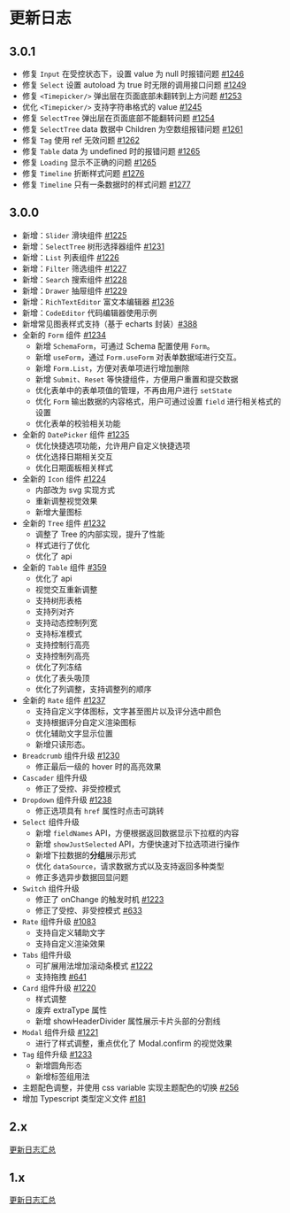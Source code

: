 # 更新日志

## 3.0.1

- 修复 `Input` 在受控状态下，设置 value 为 null 时报错问题 [#1246](https://github.com/XiaoMi/hiui/issues/1246)
- 修复 `Select` 设置 autoload 为 true 时无限的调用接口问题 [#1249](https://github.com/XiaoMi/hiui/issues/1249)
- 修复 `<Timepicker/>` 弹出层在页面底部未翻转到上方问题 [#1253](https://github.com/XiaoMi/hiui/issues/1253)
- 优化 `<Timepicker/>` 支持字符串格式的 value [#1245](https://github.com/XiaoMi/hiui/issues/1245)
- 修复 `SelectTree` 弹出层在页面底部不能翻转问题 [#1254](https://github.com/XiaoMi/hiui/issues/1254)
- 修复 `SelectTree` data 数据中 Children 为空数组报错问题 [#1261](https://github.com/XiaoMi/hiui/issues/1261)
- 修复 `Tag` 使用 ref 无效问题 [#1262](https://github.com/XiaoMi/hiui/issues/1262)
- 修复 `Table` data 为 undefined 时的报错问题 [#1265](https://github.com/XiaoMi/hiui/issues/1265)
- 修复 `Loading` 显示不正确的问题 [#1265](https://github.com/XiaoMi/hiui/issues/1268)
- 修复 `Timeline` 折断样式问题 [#1276](https://github.com/XiaoMi/hiui/issues/1276)
- 修复 `Timeline` 只有一条数据时的样式问题 [#1277](https://github.com/XiaoMi/hiui/issues/1277)

## 3.0.0

- 新增：`Slider` 滑块组件 [#1225](https://github.com/XiaoMi/hiui/issues/1225)
- 新增：`SelectTree` 树形选择器组件 [#1231](https://github.com/XiaoMi/hiui/issues/1231)
- 新增：`List` 列表组件 [#1226](https://github.com/XiaoMi/hiui/issues/1226)
- 新增：`Filter` 筛选组件 [#1227](https://github.com/XiaoMi/hiui/issues/1227)
- 新增：`Search` 搜索组件 [#1228](https://github.com/XiaoMi/hiui/issues/1228)
- 新增：`Drawer` 抽屉组件 [#1229](https://github.com/XiaoMi/hiui/issues/1229)
- 新增：`RichTextEditor` 富文本编辑器 [#1236](https://github.com/XiaoMi/hiui/issues/1236)
- 新增：`CodeEditor` 代码编辑器使用示例
- 新增常见图表样式支持（基于 echarts 封装）[#388](https://github.com/XiaoMi/hiui/issues/388)
- 全新的 `Form` 组件 [#1234](https://github.com/XiaoMi/hiui/issues/1234)
  - 新增 `SchemaForm`，可通过 Schema 配置使用 `Form`。
  - 新增 `useForm`，通过 `Form.useForm` 对表单数据域进行交互。
  - 新增 `Form.List`，方便对表单项进行增加删除
  - 新增 `Submit`、`Reset` 等快捷组件，方便用户重置和提交数据
  - 优化表单中的表单项值的管理，不再由用户进行 `setState`
  - 优化 `Form` 输出数据的内容格式，用户可通过设置 `field` 进行相关格式的设置
  - 优化表单的校验相关功能
- 全新的 `DatePicker` 组件 [#1235](https://github.com/XiaoMi/hiui/issues/1234)
  - 优化快捷选项功能，允许用户自定义快捷选项
  - 优化选择日期相关交互
  - 优化日期面板相关样式
- 全新的 `Icon` 组件 [#1224](https://github.com/XiaoMi/hiui/issues/1224)
  - 内部改为 svg 实现方式
  - 重新调整视觉效果
  - 新增大量图标
- 全新的 `Tree` 组件 [#1232](https://github.com/XiaoMi/hiui/issues/1232)
  - 调整了 Tree 的内部实现，提升了性能
  - 样式进行了优化
  - 优化了 api
- 全新的 `Table` 组件 [#359](https://github.com/XiaoMi/hiui/issues/359)
  - 优化了 api
  - 视觉交互重新调整
  - 支持树形表格
  - 支持列对齐
  - 支持动态控制列宽
  - 支持标准模式
  - 支持控制行高亮
  - 支持控制列高亮
  - 优化了列冻结
  - 优化了表头吸顶
  - 优化了列调整，支持调整列的顺序
- 全新的 `Rate` 组件 [#1237](https://github.com/XiaoMi/hiui/issues/1237)
  - 支持自定义字体图标，文字甚至图片以及评分选中颜色
  - 支持根据评分自定义渲染图标
  - 优化辅助文字显示位置
  - 新增只读形态。
- `Breadcrumb` 组件升级 [#1230](https://github.com/XiaoMi/hiui/issues/1230)
  - 修正最后一级的 hover 时的高亮效果
- `Cascader` 组件升级
  - 修正了受控、非受控模式
- `Dropdown` 组件升级 [#1238](https://github.com/XiaoMi/hiui/issues/1238)
  - 修正选项具有 `href` 属性时点击可跳转
- `Select` 组件升级
  - 新增 `fieldNames` API，方便根据返回数据显示下拉框的内容
  - 新增 `showJustSelected` API，方便快速对下拉选项进行操作
  - 新增下拉数据的**分组**展示形式
  - 优化 `dataSource`，请求数据方式以及支持返回多种类型
  - 修正多选异步数据回显问题
- `Switch` 组件升级
  - 修正了 onChange 的触发时机 [#1223](https://github.com/XiaoMi/hiui/issues/1223)
  - 修正了受控、非受控模式 [#633](https://github.com/XiaoMi/hiui/issues/633)
- `Rate` 组件升级 [#1083](https://github.com/XiaoMi/hiui/issues/1083)
  - 支持自定义辅助文字
  - 支持自定义渲染效果
- `Tabs` 组件升级
  - 可扩展用法增加滚动条模式 [#1222](https://github.com/XiaoMi/hiui/issues/1222)
  - 支持拖拽 [#641](https://github.com/XiaoMi/hiui/issues/641)
- `Card` 组件升级 [#1220](https://github.com/XiaoMi/hiui/issues/1220)
  - 样式调整
  - 废弃 extraType 属性
  - 新增 showHeaderDivider 属性展示卡片头部的分割线
- `Modal` 组件升级 [#1221](https://github.com/XiaoMi/hiui/issues/1221)
  - 进行了样式调整，重点优化了 Modal.confirm 的视觉效果
- `Tag` 组件升级 [#1233](https://github.com/XiaoMi/hiui/issues/1233)
  - 新增圆角形态
  - 新增标签组用法
- 主题配色调整，并使用 css variable 实现主题配色的切换 [#256](https://github.com/XiaoMi/hiui/issues/256)
- 增加 Typescript 类型定义文件 [#181](https://github.com/XiaoMi/hiui/issues/181)

## 2.x

[更新日志汇总](https://github.com/XiaoMi/hiui/blob/master/CHANGELOG.md)

## 1.x

[更新日志汇总](https://github.com/XiaoMi/hiui/blob/stable/1.x/CHANGELOG.md)
